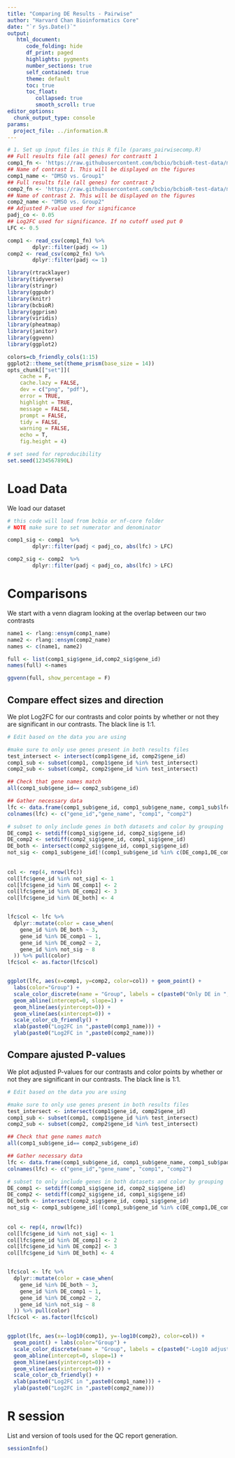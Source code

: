 ```yaml
---
title: "Comparing DE Results - Pairwise"
author: "Harvard Chan Bioinformatics Core"
date: "`r Sys.Date()`"
output:
   html_document:
      code_folding: hide
      df_print: paged
      highlights: pygments
      number_sections: true
      self_contained: true
      theme: default
      toc: true
      toc_float:
         collapsed: true
         smooth_scroll: true
editor_options: 
  chunk_output_type: console
params:
  project_file: ../information.R
---
```




```r
# 1. Set up input files in this R file (params_pairwisecomp.R)
## Full results file (all genes) for contrastt 1
comp1_fn <- 'https://raw.githubusercontent.com/bcbio/bcbioR-test-data/main/rnaseq/cross-comparison/all_results_DMSO_vs_Group1.csv.gz'
## Name of contrast 1. This will be displayed on the figures
comp1_name <- "DMSO vs. Group1"
## Full results file (all genes) for contrast 2
comp2_fn <- 'https://raw.githubusercontent.com/bcbio/bcbioR-test-data/main/rnaseq/cross-comparison/all_results_DMSO_vs_Group2.csv.gz'
## Name of contrast 2. This will be displayed on the figures
comp2_name <- "DMSO vs. Group2"
## Adjusted P-value used for significance
padj_co <- 0.05
## Log2FC used for significance. If no cutoff used put 0
LFC <- 0.5

comp1 <- read_csv(comp1_fn) %>%
        dplyr::filter(padj <= 1)
comp2 <- read_csv(comp2_fn) %>%
        dplyr::filter(padj <= 1)
```



```r
library(rtracklayer)
library(tidyverse)
library(stringr)
library(ggpubr)
library(knitr)
library(bcbioR)
library(ggprism)
library(viridis)
library(pheatmap)
library(janitor)
library(ggvenn)
library(ggplot2)

colors=cb_friendly_cols(1:15)
ggplot2::theme_set(theme_prism(base_size = 14))
opts_chunk[["set"]](
    cache = F,
    cache.lazy = FALSE,
    dev = c("png", "pdf"),
    error = TRUE,
    highlight = TRUE,
    message = FALSE,
    prompt = FALSE,
    tidy = FALSE,
    warning = FALSE,
    echo = T, 
    fig.height = 4)

# set seed for reproducibility
set.seed(1234567890L)
```


# Load Data

We load our dataset

```r
# this code will load from bcbio or nf-core folder
# NOTE make sure to set numerator and denominator

comp1_sig <- comp1  %>%
        dplyr::filter(padj < padj_co, abs(lfc) > LFC)

comp2_sig <- comp2  %>%
        dplyr::filter(padj < padj_co, abs(lfc) > LFC)
```



# Comparisons

We start with a venn diagram looking at the overlap between our two contrasts

```r
name1 <- rlang::ensym(comp1_name)
name2 <- rlang::ensym(comp2_name)
names <- c(name1, name2)

full <- list(comp1_sig$gene_id,comp2_sig$gene_id)
names(full) <-names

ggvenn(full, show_percentage = F)

```

## Compare effect sizes and direction

We plot Log2FC for our contrasts and color points by whether or not they are significant in our contrasts. The black line is 1:1.


```r
# Edit based on the data you are using

#make sure to only use genes present in both results files
test_intersect <- intersect(comp1$gene_id, comp2$gene_id)
comp1_sub <- subset(comp1, comp1$gene_id %in% test_intersect)
comp2_sub <- subset(comp2, comp2$gene_id %in% test_intersect)

## Check that gene names match
all(comp1_sub$gene_id== comp2_sub$gene_id)

## Gather necessary data
lfc <- data.frame(comp1_sub$gene_id, comp1_sub$gene_name, comp1_sub$lfc, comp2_sub$lfc)
colnames(lfc) <- c("gene_id","gene_name", "comp1", "comp2")

# subset to only include genes in both datasets and color by grouping
DE_comp1 <- setdiff(comp1_sig$gene_id, comp2_sig$gene_id)
DE_comp2 <- setdiff(comp2_sig$gene_id, comp1_sig$gene_id)
DE_both <- intersect(comp2_sig$gene_id, comp1_sig$gene_id)
not_sig <- comp1_sub$gene_id[!(comp1_sub$gene_id %in% c(DE_comp1,DE_comp2,DE_both))]
  
  
col <- rep(4, nrow(lfc))
col[lfc$gene_id %in% not_sig] <- 1
col[lfc$gene_id %in% DE_comp1] <- 2
col[lfc$gene_id %in% DE_comp2] <- 3
col[lfc$gene_id %in% DE_both] <- 4


lfc$col <- lfc %>% 
  dplyr::mutate(color = case_when(
    gene_id %in% DE_both ~ 3,
    gene_id %in% DE_comp1 ~ 1,
    gene_id %in% DE_comp2 ~ 2,
    gene_id %in% not_sig ~ 8
  )) %>% pull(color)
lfc$col <- as.factor(lfc$col)


ggplot(lfc, aes(x=comp1, y=comp2, color=col)) + geom_point() +
  labs(color="Group") +
  scale_color_discrete(name = "Group", labels = c(paste0("Only DE in ",paste0(comp1_name)), paste0("Only DE in ",paste0(comp2_name)),"DE in both comparisons", "Not Significant")) +
  geom_abline(intercept=0, slope=1) +
  geom_hline(aes(yintercept=0)) +
  geom_vline(aes(xintercept=0)) +
  scale_color_cb_friendly() +
  xlab(paste0("Log2FC in ",paste0(comp1_name))) +
  ylab(paste0("Log2FC in ",paste0(comp2_name)))

```



## Compare ajusted P-values

We plot adjusted P-values for our contrasts and color points by whether or not they are significant in our contrasts. The black line is 1:1.


```r
# Edit based on the data you are using

#make sure to only use genes present in both results files
test_intersect <- intersect(comp1$gene_id, comp2$gene_id)
comp1_sub <- subset(comp1, comp1$gene_id %in% test_intersect)
comp2_sub <- subset(comp2, comp2$gene_id %in% test_intersect)

## Check that gene names match
all(comp1_sub$gene_id== comp2_sub$gene_id)

## Gather necessary data
lfc <- data.frame(comp1_sub$gene_id, comp1_sub$gene_name, comp1_sub$padj, comp2_sub$padj)
colnames(lfc) <- c("gene_id","gene_name", "comp1", "comp2")

# subset to only include genes in both datasets and color by grouping
DE_comp1 <- setdiff(comp1_sig$gene_id, comp2_sig$gene_id)
DE_comp2 <- setdiff(comp2_sig$gene_id, comp1_sig$gene_id)
DE_both <- intersect(comp2_sig$gene_id, comp1_sig$gene_id)
not_sig <- comp1_sub$gene_id[!(comp1_sub$gene_id %in% c(DE_comp1,DE_comp2,DE_both))]
  
  
col <- rep(4, nrow(lfc))
col[lfc$gene_id %in% not_sig] <- 1
col[lfc$gene_id %in% DE_comp1] <- 2
col[lfc$gene_id %in% DE_comp2] <- 3
col[lfc$gene_id %in% DE_both] <- 4


lfc$col <- lfc %>% 
  dplyr::mutate(color = case_when(
    gene_id %in% DE_both ~ 3,
    gene_id %in% DE_comp1 ~ 1,
    gene_id %in% DE_comp2 ~ 2,
    gene_id %in% not_sig ~ 8
  )) %>% pull(color)
lfc$col <- as.factor(lfc$col)


ggplot(lfc, aes(x=-log10(comp1), y=-log10(comp2), color=col)) +
  geom_point() + labs(color="Group") +
  scale_color_discrete(name = "Group", labels = c(paste0("-Log10 adjusted p-value ",paste0(comp1_name)), paste0("-Log10 adjusted p-value ",paste0(comp2_name)),"DE in both comparisons", "Not Significant")) +
  geom_abline(intercept=0, slope=1) +
  geom_hline(aes(yintercept=0)) +
  geom_vline(aes(xintercept=0)) +
  scale_color_cb_friendly() +
  xlab(paste0("Log2FC in ",paste0(comp1_name))) +
  ylab(paste0("Log2FC in ",paste0(comp2_name)))

```


# R session

List and version of tools used for the QC report generation.

```r
sessionInfo()
```
